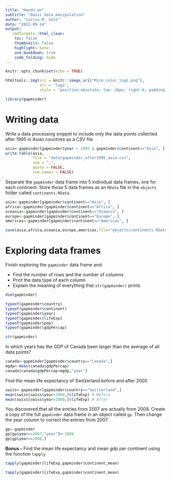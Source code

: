 ```yaml
---
title: "Hands-on"
subtitle: "Basic data manipulation"
author: "Larisa M. Soto"
date: "2022-09-14"
output:
   rmdformats::html_clean:
    toc: false
    thumbnails: false
    highlight: kate
    use_bookdown: true
    code_folding: hide
---
```


```r
knitr::opts_chunk$set(echo = TRUE)

```

```r
htmltools::img(src = knitr::image_uri("Micm_color_logo.png"), 
               alt = 'logo', 
               style = 'position:absolute; top:-10px; right:0; padding:10px; max-width:50%;')
```


```r
library(gapminder)
```


# Writing data 

Write a data processing snippet to include only the data points collected after 1995 in Asian countries as a CSV file

```r
asia<-gapminder[gapminder$year > 1995 & gapminder$continent=="Asia", ]
write.table(asia,
            file = "data/gapminder_after1995_asia.csv",
            sep = ",", 
            quote = FALSE, 
            row.names = FALSE)
```


Separate the `gapminder` data frame into 5 individual data frames, one for each continent. Store those 5 data frames as an `RData` file in the `objects` folder called `continents.RData`. 

```r
asia<-gapminder[gapminder$continent=="Asia", ]
africa<-gapminder[gapminder$continent=="Africa", ]
oceania<-gapminder[gapminder$continent=="Oceania", ]
europe<-gapminder[gapminder$continent=="Europe", ]
americas<-gapminder[gapminder$continent=="Americas", ]

save(asia,africa,oceania,europe,americas,file="objects/continents.RData")
```

# Exploring data frames 

Finish exploring the `gapminder` data frame and:

- Find the number of rows and the number of columns   
- Print the data type of each column    
- Explain the meaning of everything that `str(gapminder)` prints   

```r
dim(gapminder)

typeof(gapminder$country)
typeof(gapminder$continent)
typeof(gapminder$year)
typeof(gapminder$lifeExp)
typeof(gapminder$pop)
typeof(gapminder$gdpPercap)

str(gapminder)
```


In which years has the GDP of Canada been larger than the average of all data points?     

```r
canada<-gapminder[gapminder$country=="Canada",]
mgdp<-mean(canada$gdpPercap)
canada[canada$gdpPercap>mgdp,"year"]
```

Find the mean life expectancy of Switzerland  before and after 2000 

```r
swiss<-gapminder[gapminder$country=="Switzerland",]
mean(swiss[swiss$year<2000,]$lifeExp) # Before
mean(swiss[swiss$year>2000,]$lifeExp) # After
```

You discovered that all the entries from 2007 are actually from 2008. Create a copy of the full `gapminder` data frame in an object called `gp`. Then change the year column to correct the entries from 2007.

```r
gp<-gapminder
gp[gp$year==2007,"year"]<-2008
gp[gp$year==2008,]
```

**Bonus -**  Find the mean life expectancy and mean gdp per continent using the function `tapply` 

```r
tapply(gapminder$lifeExp,gapminder$continent,mean)
```

```r
tapply(gapminder$lifeExp,gapminder$continent,mean)
```
